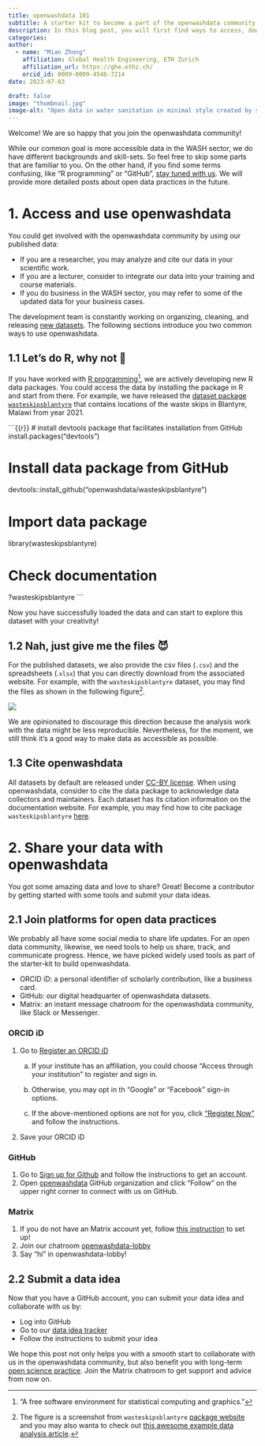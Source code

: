 ```yaml
---
title: openwashdata 101
subtitle: A starter kit to become a part of the openwashdata community
description: In this blog post, you will first find ways to access, download, and share our data and we also showcase how to do this with our R data packages. Are you feeling more ready to publish your data with us? We also talk about the starting steps to launch your open data practices with us, get your unique ORCID iD, sign up for GitHub, and join the chatroom on Matrix.
categories:
author: 
  - name: "Mian Zhong"
    affiliation: Global Health Engineering, ETH Zurich
    affiliation_url: https://ghe.ethz.ch/
    orcid_id: 0009-0009-4546-7214
date: 2023-07-03

draft: false
image: "thumbnail.jpg"
image-alt: "Open data in water sanitation in minimal style created by stable diffusion model."
---
```


Welcome! We are so happy that you join the openwashdata community!

While our common goal is more accessible data in the WASH sector, we do have different backgrounds and skill-sets. So feel free to skip some parts that are familiar to you. On the other hand, if you find some terms confusing, like "R programming" or "GitHub", [stay tuned with us](https://buttondown.email/openwashdata). We will provide more detailed posts about open data practices in the future.

# 1. Access and use openwashdata

You could get involved with the openwashdata community by using our published data:

-   If you are a researcher, you may analyze and cite our data in your scientific work.
-   If you are a lecturer, consider to integrate our data into your training and course materials.
-   If you do business in the WASH sector, you may refer to some of the updated data for your business cases.

The development team is constantly working on organizing, cleaning, and releasing [new datasets](https://openwashdata.org/pages/gallery/). The following sections introduce you two common ways to use openwashdata.

## 1.1 Let's do R, why not 🥳

If you have worked with [R programming](https://www.r-project.org)[^1], we are actively developing new R data packages. You could access the data by installing the package in R and start from there. For example, we have released the [dataset package `wasteskipsblantyre`](https://openwashdata.github.io/wasteskipsblantyre/) that contains locations of the waste skips in Blantyre, Malawi from year 2021.

[^1]: "A free software environment for statistical computing and graphics."

```{{r}}
# install devtools package that facilitates installation from GitHub
install.packages("devtools")

# Install data package from GitHub
devtools::install_github("openwashdata/wasteskipsblantyre")

# Import data package
library(wasteskipsblantyre)

# Check documentation
?wasteskipsblantyre
```

Now you have successfully loaded the data and can start to explore this dataset with your creativity!

## 1.2 Nah, just give me the files 😈

For the published datasets, we also provide the csv files (`.csv`) and the spreadsheets (.`xlsx`) that you can directly download from the associated website. For example, with the `wasteskipsblantyre` dataset, you may find the files as shown in the following figure[^2].

[^2]: The figure is a screenshot from `wasteskipsblantyre` [package website](https://openwashdata.github.io/wasteskipsblantyre/) and you may also wanta to check out [this awesome example data analysis article](file:///Users/mzhong/Desktop/openwashdata/wasteskipsblantyre/docs/articles/examples.html).

[![](download-dataset.png){fig-alt="screenshot of downloading spreadsheet data"}](https://openwashdata.github.io/wasteskipsblantyre/)

We are opinionated to discourage this direction because the analysis work with the data might be less reproducible. Nevertheless, for the moment, we still think it's a good way to make data as accessible as possible.

## 1.3 Cite openwashdata

All datasets by default are released under [CC-BY license](https://creativecommons.org/licenses/by/4.0/). When using openwashdata, consider to cite the data package to acknowledge data collectors and maintainers. Each dataset has its citation information on the documentation website. For example, you may find how to cite package `wasteskipsblantyre` [here](https://openwashdata.github.io/wasteskipsblantyre/authors.html#citation).

# 2. Share your data with openwashdata

You got some amazing data and love to share? Great! Become a contributor by getting started with some tools and submit your data ideas.

## 2.1 Join platforms for open data practices

We probably all have some social media to share life updates. For an open data community, likewise, we need tools to help us share, track, and communicate progress. Hence, we have picked widely used tools as part of the starter-kit to build openwashdata.

-   ORCID iD: a personal identifier of scholarly contribution, like a business card.
-   GitHub: our digital headquarter of openwashdata datasets.
-   Matrix: an instant message chatroom for the openwashdata community, like Slack or Messenger.

### ORCID iD

1.  Go to [Register an ORCID iD](https://orcid.org/signin)

    a.  If your institute has an affiliation, you could choose "Access through your institution" to register and sign in.

    b.  Otherwise, you may opt in th "Google" or "Facebook" sign-in options.

    c.  If the above-mentioned options are not for you, click ["Register Now"](https://orcid.org/register) and follow the instructions.

2.  Save your ORCID iD

### GitHub

1.  Go to [Sign up for Github](https://github.com/signup) and follow the instructions to get an account.
2.  Open [openwashdata](https://github.com/openwashdata) GitHub organization and click "Follow" on the upper right corner to connect with us on GitHub.

### Matrix

1.  If you do not have an Matrix account yet, follow [this instruction](https://openwashdata.org/pages/get-started/chat/) to set up!
2.  Join our chatroom [openwashdata-lobby](https://matrix.to/#/#openwashdata-lobby:staffchat.ethz.ch)
3.  Say "hi" in openwashdata-lobby!

## 2.2 Submit a data idea

Now that you have a GitHub account, you can submit your data idea and collaborate with us by:

-   Log into GitHub
-   Go to our [data idea tracker](https://github.com/openwashdata/data)
-   Follow the instructions to submit your idea

We hope this post not only helps you with a smooth start to collaborate with us in the openwashdata community, but also benefit you with long-term [open science practice](https://ethz.ch/en/research/open-science.html). Join the Matrix chatroom to get support and advice from now on.
